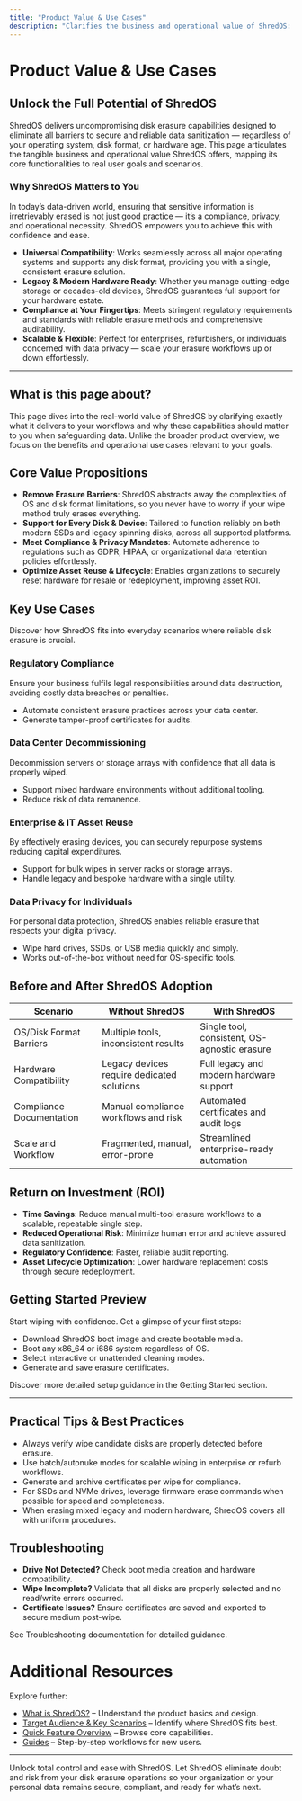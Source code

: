 ```yaml
---
title: "Product Value & Use Cases"
description: "Clarifies the business and operational value of ShredOS: eliminating barriers to reliable disk erasure regardless of OS or disk format, supporting modern and legacy hardware, providing for compliance needs, and enabling usage in enterprise, refurbishing, or individual data privacy settings. Maps the product's capabilities to user goals, such as regulatory compliance, system reuse, or data center decommissioning."
---
```


# Product Value & Use Cases

## Unlock the Full Potential of ShredOS
ShredOS delivers uncompromising disk erasure capabilities designed to eliminate all barriers to secure and reliable data sanitization — regardless of your operating system, disk format, or hardware age. This page articulates the tangible business and operational value ShredOS offers, mapping its core functionalities to real user goals and scenarios.

### Why ShredOS Matters to You
In today’s data-driven world, ensuring that sensitive information is irretrievably erased is not just good practice — it’s a compliance, privacy, and operational necessity. ShredOS empowers you to achieve this with confidence and ease.

- **Universal Compatibility**: Works seamlessly across all major operating systems and supports any disk format, providing you with a single, consistent erasure solution.
- **Legacy & Modern Hardware Ready**: Whether you manage cutting-edge storage or decades-old devices, ShredOS guarantees full support for your hardware estate.
- **Compliance at Your Fingertips**: Meets stringent regulatory requirements and standards with reliable erasure methods and comprehensive auditability.
- **Scalable & Flexible**: Perfect for enterprises, refurbishers, or individuals concerned with data privacy — scale your erasure workflows up or down effortlessly.

---

## What is this page about?
This page dives into the real-world value of ShredOS by clarifying exactly what it delivers to your workflows and why these capabilities should matter to you when safeguarding data. Unlike the broader product overview, we focus on the benefits and operational use cases relevant to your goals.

## Core Value Propositions
- **Remove Erasure Barriers**: ShredOS abstracts away the complexities of OS and disk format limitations, so you never have to worry if your wipe method truly erases everything.
- **Support for Every Disk & Device**: Tailored to function reliably on both modern SSDs and legacy spinning disks, across all supported platforms.
- **Meet Compliance & Privacy Mandates**: Automate adherence to regulations such as GDPR, HIPAA, or organizational data retention policies effortlessly.
- **Optimize Asset Reuse & Lifecycle**: Enables organizations to securely reset hardware for resale or redeployment, improving asset ROI.

## Key Use Cases
Discover how ShredOS fits into everyday scenarios where reliable disk erasure is crucial.

### Regulatory Compliance
Ensure your business fulfils legal responsibilities around data destruction, avoiding costly data breaches or penalties.
- Automate consistent erasure practices across your data center.
- Generate tamper-proof certificates for audits.

### Data Center Decommissioning
Decommission servers or storage arrays with confidence that all data is properly wiped.
- Support mixed hardware environments without additional tooling.
- Reduce risk of data remanence.

### Enterprise & IT Asset Reuse
By effectively erasing devices, you can securely repurpose systems reducing capital expenditures.
- Support for bulk wipes in server racks or storage arrays.
- Handle legacy and bespoke hardware with a single utility.

### Data Privacy for Individuals
For personal data protection, ShredOS enables reliable erasure that respects your digital privacy.
- Wipe hard drives, SSDs, or USB media quickly and simply.
- Works out-of-the-box without need for OS-specific tools.

## Before and After ShredOS Adoption
| Scenario                 | Without ShredOS                              | With ShredOS                                   |
|--------------------------|---------------------------------------------|-----------------------------------------------|
| OS/Disk Format Barriers   | Multiple tools, inconsistent results        | Single tool, consistent, OS-agnostic erasure  |
| Hardware Compatibility   | Legacy devices require dedicated solutions | Full legacy and modern hardware support        |
| Compliance Documentation | Manual compliance workflows and risk        | Automated certificates and audit logs          |
| Scale and Workflow       | Fragmented, manual, error-prone              | Streamlined enterprise-ready automation        |

## Return on Investment (ROI)
- **Time Savings**: Reduce manual multi-tool erasure workflows to a scalable, repeatable single step.
- **Reduced Operational Risk**: Minimize human error and achieve assured data sanitization.
- **Regulatory Confidence**: Faster, reliable audit reporting.
- **Asset Lifecycle Optimization**: Lower hardware replacement costs through secure redeployment.

## Getting Started Preview
Start wiping with confidence. Get a glimpse of your first steps:
- Download ShredOS boot image and create bootable media.
- Boot any x86_64 or i686 system regardless of OS.
- Select interactive or unattended cleaning modes.
- Generate and save erasure certificates.

Discover more detailed setup guidance in the Getting Started section.

---

## Practical Tips & Best Practices
- Always verify wipe candidate disks are properly detected before erasure.
- Use batch/autonuke modes for scalable wiping in enterprise or refurb workflows.
- Generate and archive certificates per wipe for compliance.
- For SSDs and NVMe drives, leverage firmware erase commands when possible for speed and completeness.
- When erasing mixed legacy and modern hardware, ShredOS covers all with uniform procedures.

## Troubleshooting
- **Drive Not Detected?** Check boot media creation and hardware compatibility.
- **Wipe Incomplete?** Validate that all disks are properly selected and no read/write errors occurred.
- **Certificate Issues?** Ensure certificates are saved and exported to secure medium post-wipe.

See Troubleshooting documentation for detailed guidance.

# Additional Resources
Explore further:
- [What is ShredOS?](/overview/product-introduction/what-is-shredos) – Understand the product basics and design.
- [Target Audience & Key Scenarios](/overview/product-introduction/target-audience) – Identify where ShredOS fits best.
- [Quick Feature Overview](/overview/quick-feature-overview/feature-list) – Browse core capabilities.
- [Guides](/guides/getting-started-workflows/quickstart-guide) – Step-by-step workflows for new users.

---

Unlock total control and ease with ShredOS. Let ShredOS eliminate doubt and risk from your disk erasure operations so your organization or your personal data remains secure, compliant, and ready for what’s next.
